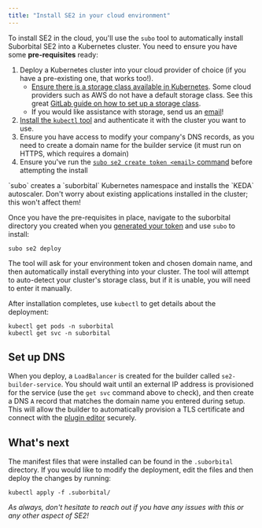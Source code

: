 ```yaml
---
title: "Install SE2 in your cloud environment"
---
```

To install SE2 in the cloud, you'll use the `subo` tool to automatically install Suborbital SE2 into a Kubernetes cluster. You need to ensure you have some **pre-requisites** ready:

1. Deploy a Kubernetes cluster into your cloud provider of choice (if you have a pre-existing one, that works too!).
    - [Ensure there is a storage class available in Kubernetes](https://kubernetes.io/docs/concepts/storage/storage-classes/). Some cloud providers such as AWS do not have a default storage class. See this great [GitLab guide on how to set up a storage class](https://docs.gitlab.com/charts/installation/storage.html#configuring-cluster-storage).
    - If you would like assistance with storage, send us an [email](team@suborbital.dev)!
2. [Install the `kubectl` tool](https://kubernetes.io/docs/tasks/tools/#kubectl) and authenticate it with the cluster you want to use.
3. Ensure you have access to modify your company's DNS records, as you need to create a domain name for the builder service (it must run on HTTPS, which requires a domain)
4. Ensure you've run the [`subo se2 create token <email>` command](/quickstart#generate-your-env-token) before attempting the install


<Note>
`subo` creates a `suborbital` Kubernetes namespace and installs the `KEDA` autoscaler. Don't worry about existing applications installed in the cluster; this won't affect them!
</Note>

Once you have the pre-requisites in place, navigate to the suborbital directory you created when you [generated your token](/quickstart#generate-your-env-token) and use `subo` to install:
```
subo se2 deploy
```
The tool will ask for your environment token and chosen domain name, and then automatically install everything into your cluster. The tool will attempt to auto-detect your cluster's storage class, but if it is unable, you will need to enter it manually.

After installation completes, use `kubectl` to get details about the deployment:
```
kubectl get pods -n suborbital
kubectl get svc -n suborbital
```

## Set up DNS
When you deploy, a `LoadBalancer` is created for the builder called `se2-builder-service`. You should wait until an external IP address is provisioned for the service (use the `get svc` command above to check), and then create a DNS `A` record that matches the domain name you entered during setup. This will allow the builder to automatically provision a TLS certificate and connect with the [plugin editor](/how-to/plugins/editor) securely.

## What's next
The manifest files that were installed can be found in the `.suborbital` directory. If you would like to modify the deployment, edit the files and then deploy the changes by running:
```
kubectl apply -f .suborbital/
```
_As always, don't hesitate to reach out if you have any issues with this or any other aspect of SE2!_



